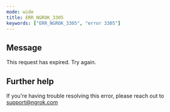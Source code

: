 ```yaml
---
mode: wide
title: ERR_NGROK_3305
keywords: ["ERR_NGROK_3305", "error 3305"]
---
```


## Message

This request has expired. Try again.

## Further help

If you're having trouble resolving this error, please reach out to [support@ngrok.com](mailto:support@ngrok.com?subject=Help%20with%20ERR_NGROK_3305)
